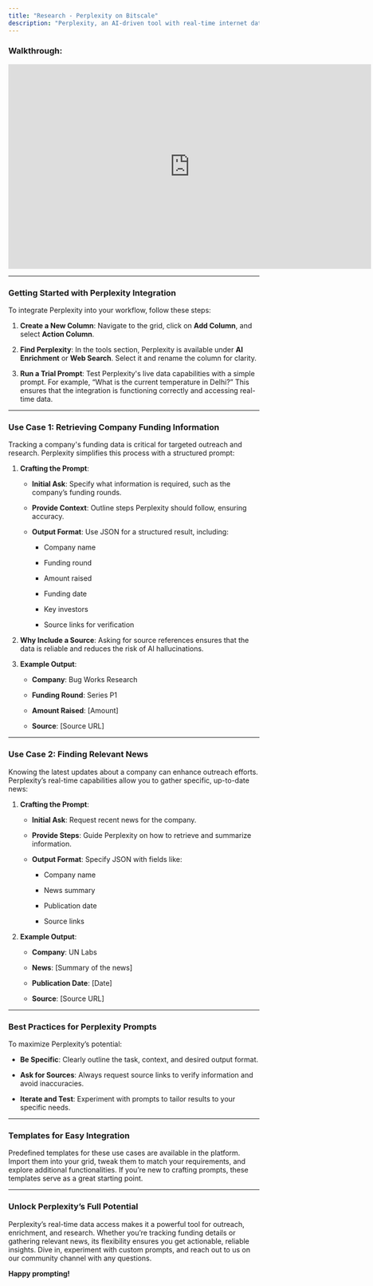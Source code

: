 ```yaml
---
title: "Research - Perplexity on Bitscale"
description: "Perplexity, an AI-driven tool with real-time internet data access, opens up new possibilities for research and enrichment workflows. Available natively in the Action section of our platform, Perplexity enables you to create prompts that retrieve live data, making it an invaluable resource for actionable insights. This article explores two primary use cases for Perplexity: retrieving company funding information and finding specific, relevant news for outreach or enrichment activities."
---
```


### Walkthrough:

<iframe width="728" height="410" src="https://www.youtube.com/embed/gLWrd_6o-_s?si=kiQu2SNzSiz9NPxz" title="YouTube video player" frameborder="0" allow="accelerometer; autoplay; clipboard-write; encrypted-media; gyroscope; picture-in-picture; web-share" referrerpolicy="strict-origin-when-cross-origin" allowfullscreen></iframe>

***

### **Getting Started with Perplexity Integration**

To integrate Perplexity into your workflow, follow these steps:

1. **Create a New Column**: Navigate to the grid, click on **Add Column**, and select **Action Column**.

2. **Find Perplexity**: In the tools section, Perplexity is available under **AI Enrichment** or **Web Search**. Select it and rename the column for clarity.

3. **Run a Trial Prompt**: Test Perplexity's live data capabilities with a simple prompt. For example, “What is the current temperature in Delhi?” This ensures that the integration is functioning correctly and accessing real-time data.

***

### **Use Case 1: Retrieving Company Funding Information**

Tracking a company's funding data is critical for targeted outreach and research. Perplexity simplifies this process with a structured prompt:

1. **Crafting the Prompt**:

   * **Initial Ask**: Specify what information is required, such as the company’s funding rounds.

   * **Provide Context**: Outline steps Perplexity should follow, ensuring accuracy.

   * **Output Format**: Use JSON for a structured result, including:

     * Company name

     * Funding round

     * Amount raised

     * Funding date

     * Key investors

     * Source links for verification

2. **Why Include a Source**: Asking for source references ensures that the data is reliable and reduces the risk of AI hallucinations.

3. **Example Output**:

   * **Company**: Bug Works Research

   * **Funding Round**: Series P1

   * **Amount Raised**: \[Amount]

   * **Source**: \[Source URL]

***

### **Use Case 2: Finding Relevant News**

Knowing the latest updates about a company can enhance outreach efforts. Perplexity’s real-time capabilities allow you to gather specific, up-to-date news:

1. **Crafting the Prompt**:

   * **Initial Ask**: Request recent news for the company.

   * **Provide Steps**: Guide Perplexity on how to retrieve and summarize information.

   * **Output Format**: Specify JSON with fields like:

     * Company name

     * News summary

     * Publication date

     * Source links

2. **Example Output**:

   * **Company**: UN Labs

   * **News**: \[Summary of the news]

   * **Publication Date**: \[Date]

   * **Source**: \[Source URL]

***

### **Best Practices for Perplexity Prompts**

To maximize Perplexity’s potential:

* **Be Specific**: Clearly outline the task, context, and desired output format.

* **Ask for Sources**: Always request source links to verify information and avoid inaccuracies.

* **Iterate and Test**: Experiment with prompts to tailor results to your specific needs.

***

### **Templates for Easy Integration**

Predefined templates for these use cases are available in the platform. Import them into your grid, tweak them to match your requirements, and explore additional functionalities. If you’re new to crafting prompts, these templates serve as a great starting point.

***

### **Unlock Perplexity’s Full Potential**

Perplexity’s real-time data access makes it a powerful tool for outreach, enrichment, and research. Whether you’re tracking funding details or gathering relevant news, its flexibility ensures you get actionable, reliable insights. Dive in, experiment with custom prompts, and reach out to us on our community channel with any questions.

**Happy prompting!**